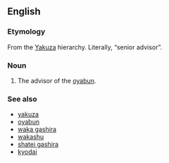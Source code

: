 ==English==

===Etymology===
From the {{etyl|ja}} [[Yakuza]] hierarchy. Literally, “senior advisor”.

===Noun===
{{en-noun|sg=[[saiko|Saiko]]-[[komon]]|pl=Saiko-komon}}

# The advisor of the [[oyabun]].

===See also===
* [[yakuza]]
* [[oyabun]]
* [[waka gashira]]
* [[wakashu]]
* [[shatei gashira]]
* [[kyodai]]